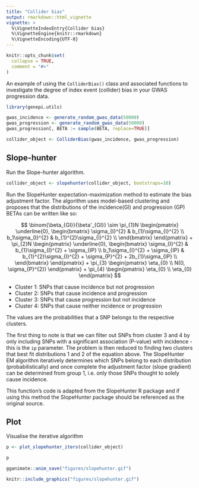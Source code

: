 ```yaml
---
title: "Collider bias"
output: rmarkdown::html_vignette
vignette: >
  %\VignetteIndexEntry{Collider bias}
  %\VignetteEngine{knitr::rmarkdown}
  %\VignetteEncoding{UTF-8}
---
```


```r
knitr::opts_chunk$set(
  collapse = TRUE,
  comment = "#>"
)
```

An example of using the `ColliderBias()` class and associated functions to investigate the degree of index event (collider) bias in your GWAS progression data. 

```r
library(genepi.utils)

gwas_incidence <- generate_random_gwas_data(50000)
gwas_progression <- generate_random_gwas_data(50000)
gwas_progression[, BETA := sample(BETA, replace=TRUE)]

collider_object <- ColliderBias(gwas_incidence, gwas_progression)
```

## Slope-hunter

Run the Slope-hunter algorithm.

```r
collider_object <- slopehunter(collider_object, bootstraps=10)
```
Run the SlopeHunter expectation-maximization method to estimate the bias adjustment factor. The algorithm uses model-based clustering and proposes that the distributions of the incidence(GI) and progression (GP) BETAs can be written like so:  

$$
  \binom{\beta_{GI}}{\beta'_{GI}}
  \sim
  \pi_{1}N
  \begin{pmatrix}
  \underline{0},
  \begin{bmatrix}
  \sigma_{I}^{2} & b_{1}\sigma_{I}^{2} \\
  b_1\sigma_{I}^{2} & b_{1}^{2}\sigma_{I}^{2} \\
  \end{bmatrix}
  \end{pmatrix}
  +
  \pi_{2}N
  \begin{pmatrix}
  \underline{0},
  \begin{bmatrix}
  \sigma_{I}^{2} & b_{1}\sigma_{I}^{2} + \sigma_{IP} \\
  b_1\sigma_{I}^{2} + \sigma_{IP} & b_{1}^{2}\sigma_{I}^{2} + \sigma_{P}^{2} + 2b_{1}\sigma_{IP} \\
  \end{bmatrix}
  \end{pmatrix}
  +
  \pi_{3}
  \begin{pmatrix}
  \eta_{0} \\
  N(0, \sigma_{P}^{2})
  \end{pmatrix}
  +
  \pi_{4}
  \begin{pmatrix}
  \eta_{0} \\
  \eta_{0}
  \end{pmatrix}
$$
  
  
* Cluster 1: SNPs that cause incidence but not progression  
* Cluster 2: SNPs that cause incidence and progression  
* Cluster 3: SNPs that cause progression but not incidence  
* Cluster 4: SNPs that cause neither incidence or progression  

The values \eqn{\pi_{1}, \pi_{2}, \pi_{3}, \pi_{4}} are the probabilities that a SNP belongs to the respective clusters.  

The first thing to note is that we can filter out SNPs from cluster 3 and 4 by only including SNPs with a significant association (P-value) with incidence - this is the `ip` parameter. The problem is then reduced to finding two clusters that best fit distributions 1 and 2 of the equation above. The SlopeHunter EM algorithm iteratively determines which SNPs belong to each distribution (probabilistically) and once complete the adjustment factor (slope gradient) can be determined from group 1, i.e. only those SNPs thought to solely cause incidence.  

This function's code is adapted from the SlopeHunter R package and if using this method the SlopeHunter package should be referenced as the original source.


## Plot

Visualise the iterative algorithm

```r
p <- plot_slopehunter_iters(collider_object)

p
```
```r
gganimate::anim_save("figures/slopehunter.gif")
```
```r
knitr::include_graphics("figures/slopehunter.gif")
```
